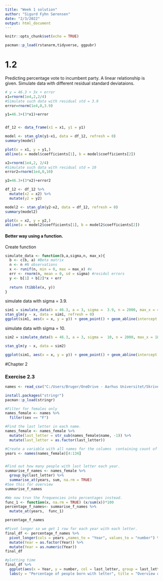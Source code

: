 ```yaml
---
title: "Week 1 solution"
author: "Sigurd Fyhn Sørensen"
date: "2/3/2022"
output: html_document
---
```


```r
knitr::opts_chunk$set(echo = TRUE)
```

```r
pacman::p_load(rstanarm,tidyverse, ggpubr)
```

# 1.2
Predicting percentage vote to incumbent party. A linear relationship is given.
Simulate data with different residual standard deviataions.

```r
# y = 46.3 + 3x + error
x1=rnorm(1e4,2,2/4)
#Simulate such data with residual std = 3.9
error=rnorm(1e4,0,3.9)

y1=46.3+(3*x1)+error


df_12 <- data_frame(x1 = x1, y1 = y1)

model <- stan_glm(y1~x1, data = df_12, refresh = 0)
summary(model)
```


```r
plot(x = x1, y = y1,)
abline(a = model$coefficients[1], b = model$coefficients[2])
```

```r

x2=rnorm(1e4,2, 2/4)
#Simulate such data with residual std = 10
error2=rnorm(1e4,0,10)

y2=46.3+(3*x2)+error2

df_12 <- df_12 %>% 
  mutate(x2 = x2) %>% 
  mutate(y2 = y2)

model2 <- stan_glm(y2~x2, data = df_12, refresh = 0)
summary(model2)
```


```r
plot(x = x2, y = y2,)
abline(a = model2$coefficients[1], b = model2$coefficients[2])
```
#### Better way using a function. 
Create function
```r
simulate_data <- function(b,a,sigma,n, max_x){
  b <- c(b, a) #Beta matrix
  n <- n #N observations
  x <- runif(n, min = 0, max = max_x) #x
  err <- rnorm(n, mean = 0, sd = sigma) #residul errors
  y <- b[1] + b[2]*x + err
  
  return (tibble(x, y))
}
```

simulate data with sigma = 3.9. 
```r
sim1 = simulate_data(b = 46.3, a = 3, sigma =  3.9, n = 2000, max_x = 4)
stan_glm(y ~ x, data = sim1, refresh = 0)
ggplot(sim1, aes(x = x, y = y)) + geom_point() + geom_abline(intercept = 46.3, slope = 3, color = "red", size = 1.5)
```

simulate data with sigma = 10.
```r
sim2 = simulate_data(b = 46.3, a = 3, sigma =  10, n = 2000, max_x = 18)

stan_glm(y ~ x, data = sim2)

ggplot(sim1, aes(x = x, y = y)) + geom_point() + geom_abline(intercept = 46.3, slope = 3, color = "red", size = 1.5)
```

#Chapter 2 

### Exercise 2.3
```r
names <- read_csv("C:/Users/Bruger/OneDrive - Aarhus Universitet/Skrivebord/methods-2-course/Data for the book/Names/data/allnames_clean.csv")
```


```r
install.packages("stringr")
pacman::p_load(stringr)

```


```r
#Filter for females only
names_female <- names %>% 
  filter(sex == "F")

#Find the last letter in each name. 
names_female <- names_female %>% 
  mutate(last_letter = str_sub(names_female$name, -1)) %>% 
  mutate(last_letter = as.factor(last_letter))

#Create a variable with all names for the columns  containing count of frequency that year.
years <- names(names_female)[4:134]


#Find out how many people with last letter each year. 
summarise_f_names <- names_female %>% 
  group_by(last_letter) %>% 
  summarise_at(years, sum, na.rm = TRUE)
#See this for overview
summarise_f_names
```


```r
#We now trun the frequencies into percentages instead. 
func_1 <- function(x, na.rm = TRUE) (x/sum(x))*100
percentage_f_names<- summarise_f_names %>% 
  mutate_at(years,  func_1)

percentage_f_names
```


```r
#Pivot longer so we get 1 row for each year with each letter. 
final_df <- percentage_f_names %>% 
  pivot_longer(cols = years ,names_to = "Year", values_to = "number") %>% 
  mutate(Year = as.factor(Year)) %>% 
  mutate(Year = as.numeric(Year))
final_df
```


```r
#plotting time
final_df %>% 
  ggplot(aes(x = Year, y = number, col = last_letter, group = last_letter)) + geom_line() + 
  labs(y = "Percentage of people born with letter", title = "Overview of % girls born with a specific last letter each year", x = "Years after 1880") +  scale_x_continuous() + theme(axis.text.x = element_text(angle = -45)) 

```